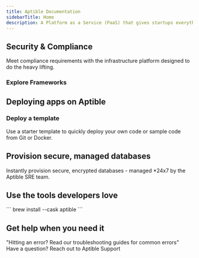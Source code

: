 ```yaml
---
title: Aptible Documentation
sidebarTitle: Home
description: A Platform as a Service (PaaS) that gives startups everything developers need to launch and scale apps and databases that are secure, reliable, and compliant — no manual configuration required.
---
```


## Security & Compliance

Meet compliance requirements with the infrastructure platform designed to do the heavy lifting.

### Explore Frameworks

<ComplianceSnippet />

## Deploying apps on Aptible 

### Deploy a template 
Use a starter template to quickly deploy your own code or sample code from Git or Docker.
<QuickstartSnippet/>

## Provision secure, managed databases

Instantly provision secure, encrypted databases - managed \*24x7 by the Aptible SRE team.

<DatabasesSnippet />

## Use the tools developers love

<CardGroup cols={2}>
  <Card title="Install the Aptible CLI" href="https://aptible-docs.mintlify.app/CLI">
    ```
     brew install --cask aptible
    ```
  </Card>

  <Card title="Explore all tools & integrations" href="https://www.aptible.com/docs/core-concepts/integrations/overview" img="/images/Integrations-icon.png" />
</CardGroup>

## Get help when you need it

<CardGroup cols={2}>
  <Card title="Troubleshooting Guides" icon="books" iconType="solid" href="https://www.aptible.com/docs/common-erorrs">
    "Hitting an error? Read our troubleshooting guides for common errors"
  </Card>

  <Card title="Contact Support" icon="comment" iconType="solid" href="https://app.aptible.com/support">
    Have a question? Reach out to Aptible Support
  </Card>
</CardGroup>